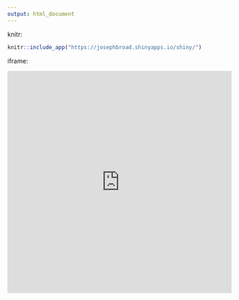 ```yaml
---
output: html_document
---
```


knitr:

```r
knitr::include_app("https://josephbroad.shinyapps.io/shiny/")
```

iframe:

<iframe src ="https://josephbroad.shinyapps.io/shiny/"
  style="border: none; width: 100%; height: 500px;"/>
</iframe>
